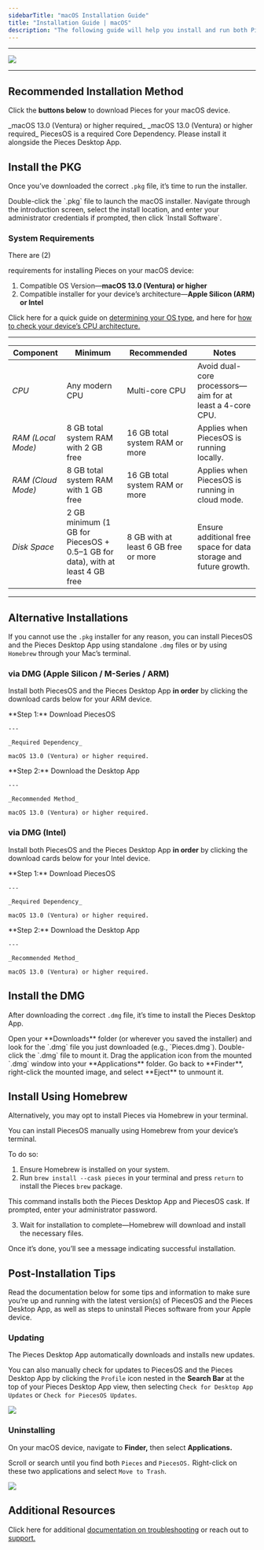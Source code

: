 ```yaml
---
sidebarTitle: "macOS Installation Guide"
title: "Installation Guide | macOS"
description: "The following guide will help you install and run both PiecesOS and the Pieces for Developers Desktop Application quickly and easily."
---
```


---

![](https://cdn.hashnode.com/res/hashnode/image/upload/v1740163265159/1c6da573-32cf-4256-8c67-921cd431a1c2.png?auto=compress,format&format=webp&q=75)

---

## Recommended Installation Method

Click the **buttons below** to download Pieces for your macOS device.

<CardGroup cols={2}>
  <Card title="Download — PiecesOS & Pieces Desktop App (ARM)" href="https://builds.pieces.app/stages/production/macos_packaging/pkg-arm64/download?download=true&product=DOCUMENTATION_WEBSITE" img="/public/icons/apple.svg">
    _macOS 13.0 (Ventura) or higher required_
  </Card>
  <Card title="Download — PiecesOS & Desktop App (Intel)" href="https://builds.pieces.app/stages/production/macos_packaging/pkg/download?download=true&product=DOCUMENTATION_WEBSITE" img="/public/icons/intel.webp">
    _macOS 13.0 (Ventura) or higher required_
  </Card>
</CardGroup>

<Warning>
  PiecesOS is a required Core Dependency. Please install it alongside the Pieces Desktop App.
</Warning>

## Install the PKG

Once you’ve downloaded the correct `.pkg` file, it’s time to run the installer.

<Steps>
  <Step title="Open the Installer">
    Double-click the `.pkg` file to launch the macOS installer.
  </Step>
  <Step title="Follow the On-Screen Prompts">
    Navigate through the introduction screen, select the install location, and enter your administrator credentials if prompted, then click `Install Software`.
  </Step>
</Steps>

### System Requirements

There are (2)

requirements for installing Pieces on your macOS device:

1. Compatible OS Version—**macOS 13.0 (Ventura) or higher**
2. Compatible installer for your device’s architecture—**Apple Silicon (ARM) or Intel**

Click here for a quick guide on [determining your OS type](https://docs.pieces.app/products/meet-pieces/troubleshooting/macos#checking-os-version), and here for [how to check your device’s CPU architecture.](https://docs.pieces.app/products/meet-pieces/troubleshooting/macos#checking-cpu-type)

---

| **Component**      | **Minimum**                                                                    | **Recommended**                      | **Notes**                                                        |
| ------------------ | ------------------------------------------------------------------------------ | ------------------------------------ | ---------------------------------------------------------------- |
| _CPU_              | Any modern CPU                                                                 | Multi-core CPU                       | Avoid dual-core processors—aim for at least a 4-core CPU.        |
| _RAM (Local Mode)_ | 8 GB total system RAM with 2 GB free                                           | 16 GB total system RAM or more       | Applies when PiecesOS is running locally.                        |
| _RAM (Cloud Mode)_ | 8 GB total system RAM with 1 GB free                                           | 16 GB total system RAM or more       | Applies when PiecesOS is running in cloud mode.                  |
| _Disk Space_       | 2 GB minimum (1 GB for PiecesOS \+ 0.5–1 GB for data), with at least 4 GB free | 8 GB with at least 6 GB free or more | Ensure additional free space for data storage and future growth. |

---

## Alternative Installations

If you cannot use the `.pkg` installer for any reason, you can install PiecesOS and the Pieces Desktop App using standalone `.dmg` files or by using `Homebrew` through your Mac’s terminal.

### via DMG (Apple Silicon / M-Series / ARM)

Install both PiecesOS and the Pieces Desktop App **in order** by clicking the download cards below for your ARM device.

<CardGroup cols={2}>
  <Card title="Download — PiecesOS (DMG / ARM)" href="https://builds.pieces.app/stages/production/os_server/dmg-arm64/download" img="/public/icons/macos.webp">
    **Step 1:** Download PiecesOS

    ---

    _Required Dependency_

    macOS 13.0 (Ventura) or higher required.
  </Card>
  <Card title="Download — Pieces Desktop App (DMG / ARM)" href="https://builds.pieces.app/stages/production/pieces_for_x/dmg-arm64/download" img="/public/icons/macos.webp">
    **Step 2:** Download the Desktop App

    ---

    _Recommended Method_

    macOS 13.0 (Ventura) or higher required.
  </Card>
</CardGroup>

### via DMG (Intel)

Install both PiecesOS and the Pieces Desktop App **in order** by clicking the download cards below for your Intel device.

<CardGroup cols={2}>
  <Card title="Download — PiecesOS (DMG / Intel)" href="https://builds.pieces.app/stages/production/os_server/dmg/download" img="/public/icons/macos.webp">
    **Step 1:** Download PiecesOS

    ---

    _Required Dependency_

    macOS 13.0 (Ventura) or higher required.
  </Card>
  <Card title="Download — Pieces Desktop App (DMG / Intel)" href="https://builds.pieces.app/stages/production/pieces_for_x/dmg/download" img="/public/icons/macos.webp">
    **Step 2:** Download the Desktop App

    ---

    _Recommended Method_

    macOS 13.0 (Ventura) or higher required.
  </Card>
</CardGroup>

## Install the DMG

After downloading the correct `.dmg` file, it’s time to install the Pieces Desktop App.

<Steps>
  <Step title>
    Open your **Downloads** folder (or wherever you saved the installer) and look for the `.dmg` file you just downloaded (e.g., `Pieces.dmg`).
  </Step>
  <Step title="Mount the DMG">
    Double-click the `.dmg` file to mount it.
  </Step>
  <Step title="Drag & Drop into Applications">
    Drag the application icon from the mounted `.dmg` window into your **Applications** folder.
  </Step>
  <Step title="Eject the DMG">
    Go back to **Finder**, right-click the mounted image, and select **Eject** to unmount it.
  </Step>
</Steps>

## Install Using Homebrew

Alternatively, you may opt to install Pieces via Homebrew in your terminal.

<Card title="Installing via Homebrew" img="/public/icons/homebrew.png">
  You can install PiecesOS manually using Homebrew from your device’s terminal.

  To do so:

  1. Ensure Homebrew is installed on your system.
  2. Run `brew install --cask pieces` in your terminal and press `return` to install the Pieces `brew` package.

  This command installs both the Pieces Desktop App and PiecesOS cask. If prompted, enter your administrator password.

  3. Wait for installation to complete—Homebrew will download and install the necessary files.

  Once it’s done, you’ll see a message indicating successful installation.
</Card>

## Post-Installation Tips

Read the documentation below for some tips and information to make sure you’re up and running with the latest version(s) of PiecesOS and the Pieces Desktop App, as well as steps to uninstall Pieces software from your Apple device.

### Updating

The Pieces Desktop App automatically downloads and installs new updates.

You can also manually check for updates to PiecesOS and the Pieces Desktop App by clicking the `Profile` icon nested in the **Search Bar** at the top of your Pieces Desktop App view, then selecting `Check for Desktop App Updates` or `Check for PiecesOS Updates`.

![](https://storage.googleapis.com/hashnode_product_documentation_assets/meet_pieces_assets/meet_pieces/get_started/macos/macos_check_pfd_for_updates_profile_dropdown.gif)

### Uninstalling

On your macOS device, navigate to **Finder,** then select **Applications.**

Scroll or search until you find both `Pieces` and `PiecesOS.` Right-click on these two applications and select `Move to Trash`.

![](https://storage.googleapis.com/hashnode_product_documentation_assets/meet_pieces_assets/meet_pieces/get_started/macos/macos_how_to_uninstall_pfd.gif)

## Additional Resources

Click here for additional [documentation on troubleshooting](https://docs.pieces.app/products/meet-pieces/troubleshooting/macos) or reach out to [support.](https://docs.pieces.app/products/support)